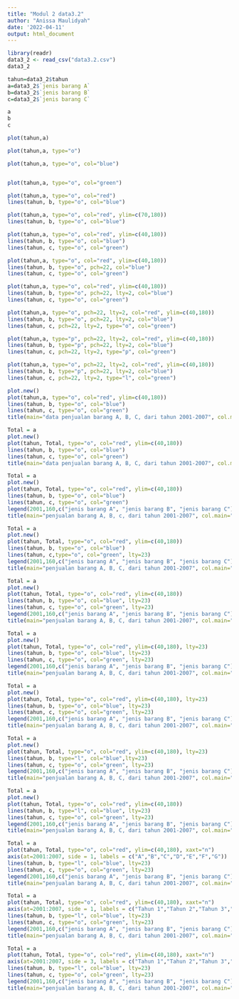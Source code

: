 ```yaml
---
title: "Modul 2 data3.2"
author: "Anissa Maulidyah"
date: '2022-04-11'
output: html_document
---
```


```r
library(readr)
data3_2 <- read_csv("data3.2.csv")
data3_2

tahun=data3_2$tahun
a=data3_2$`jenis barang A`
b=data3_2$`jenis barang B`
c=data3_2$`jenis barang C`

a
b
c

plot(tahun,a)

plot(tahun,a, type="o")

plot(tahun,a, type="o", col="blue")


plot(tahun,a, type="o", col="green")

plot(tahun,a, type="o", col="red")
lines(tahun, b, type="o", col="blue")

plot(tahun,a, type="o", col="red", ylim=c(70,180))
lines(tahun, b, type="o", col="blue")

plot(tahun,a, type="o", col="red", ylim=c(40,180))
lines(tahun, b, type="o", col="blue")
lines(tahun, c, type="o", col="green")

plot(tahun,a, type="o", col="red", ylim=c(40,180))
lines(tahun, b, type="o", pch=22, col="blue")
lines(tahun, c, type="o", col="green")

plot(tahun,a, type="o", col="red", ylim=c(40,180))
lines(tahun, b, type="o", pch=22, lty=2, col="blue")
lines(tahun, c, type="o", col="green")

plot(tahun,a, type="o", pch=22, lty=2, col="red", ylim=c(40,180))
lines(tahun, b, type="o", pch=22, lty=2, col="blue")
lines(tahun, c, pch=22, lty=2, type="o", col="green")

plot(tahun,a, type="p", pch=22, lty=2, col="red", ylim=c(40,180))
lines(tahun, b, type="p", pch=22, lty=2, col="blue")
lines(tahun, c, pch=22, lty=2, type="p", col="green")

plot(tahun,a, type="o", pch=22, lty=2, col="red", ylim=c(40,180))
lines(tahun, b, type="p", pch=22, lty=2, col="blue")
lines(tahun, c, pch=22, lty=2, type="l", col="green")

plot.new()
plot(tahun,a, type="o", col="red", ylim=c(40,180))
lines(tahun, b, type="o", col="blue")
lines(tahun, c, type="o", col="green")
title(main="data penjualan barang A, B, C, dari tahun 2001-2007", col.main="red", font.main=4)

Total = a
plot.new()
plot(tahun, Total, type="o", col="red", ylim=c(40,180))
lines(tahun, b, type="o", col="blue")
lines(tahun, c, type="o", col="green")
title(main="data penjualan barang A, B, C, dari tahun 2001-2007", col.main="red", font.main=4)

Total = a
plot.new()
plot(tahun, Total, type="o", col="red", ylim=c(40,180))
lines(tahun, b, type="o", col="blue")
lines(tahun, c, type="o", col="green")
legend(2001,160,c("jenis barang A", "jenis barang B", "jenis barang C"), cex=0.8, col=c("red","blue","green"), pch=21)
title(main="penjualan barang A, B, c, dari tahun 2001-2007", col.main="red", font.main=4)

Total = a
plot.new()
plot(tahun, Total, type="o", col="red", ylim=c(40,180))
lines(tahun, b, type="o", col="blue")
lines(tahun, c,type="o", col="green", lty=23)
legend(2001,160,c("jenis barang A", "jenis barang B", "jenis barang C"), cex=0.8, col=c("red","blue","green"), lty=30)
title(main="penjualan barang A, B, C, dari tahun 2001-2007", col.main="red", font.main=4)

Total = a
plot.new()
plot(tahun, Total, type="o", col="red", ylim=c(40,180))
lines(tahun, b, type="o", col="blue", lty=23)
lines(tahun, c, type="o", col="green", lty=23)
legend(2001,160,c("jenis barang A", "jenis barang B", "jenis barang C"), cex=0.8, col=c("red","blue","green"), lty=30)
title(main="penjualan barang A, B, C, dari tahun 2001-2007", col.main="red", font.main=4)

Total = a
plot.new()
plot(tahun, Total, type="o", col="red", ylim=c(40,180), lty=23)
lines(tahun, b, type="o", col="blue", lty=23)
lines(tahun, c, type="o", col="green", lty=23)
legend(2001,160,c("jenis barang A", "jenis barang B", "jenis barang C"), cex=0.8, col=c("red","blue","green"), lty=30)
title(main="penjualan barang A, B, C, dari tahun 2001-2007", col.main="red", font.main=4)

Total = a
plot.new()
plot(tahun, Total, type="o", col="red", ylim=c(40,180), lty=23)
lines(tahun, b, type="o", col="blue", lty=23)
lines(tahun, c, type="o", col="green", lty=23)
legend(2001,160,c("jenis barang A", "jenis barang B", "jenis barang C"), cex=0.8, col=c("red","blue","green"), lty=30)
title(main="penjualan barang A, B, C, dari tahun 2001-2007", col.main="red", font.main=4)

Total = a
plot.new()
plot(tahun, Total, type="o", col="red", ylim=c(40,180), lty=23)
lines(tahun, b, type="l", col="blue",lty=23)
lines(tahun, c, type="o", col="green", lty=23)
legend(2001,160,c("jenis barang A", "jenis barang B", "jenis barang C"), cex=0.8, col=c("red","blue","green"), lty=30)
title(main="penjualan barang A, B, C, dari tahun 2001-2007", col.main="red", font.main=4)

Total = a
plot.new()
plot(tahun, Total, type="o", col="red", ylim=c(40,180))
lines(tahun, b, type="l", col="blue", lty=23)
lines(tahun, c, type="o", col="green", lty=23)
legend(2001,160,c("jenis barang A", "jenis barang B", "jenis barang C"), cex=0.8, col=c("red","blue","green"), lty=30)
title(main="penjualan barang A, B, C, dari tahun 2001-2007", col.main="red", font.main=4)

Total = a
plot(tahun, Total, type="o", col="red", ylim=c(40,180), xaxt="n")
axis(at=2001:2007, side = 1, labels = c("A","B","C","D","E","F","G"))
lines(tahun, b, type="l", col="blue", lty=23)
lines(tahun, c, type="o", col="green", lty=23)
legend(2001,160,c("jenis barang A", "jenis barang B", "jenis barang C"), cex=0.8, col=c("red","blue","green"), lty=30)
title(main="penjualan barang A, B, C, dari tahun 2001-2007", col.main="red", font.main=4)

Total = a
plot(tahun, Total, type="o", col="red", ylim=c(40,180), xaxt="n")
axis(at=2001:2007, side = 1, labels = c("Tahun 1","Tahun 2","Tahun 3","Tahun 4","Tahun 5","Tahun 6","Tahun 7"))
lines(tahun, b, type="l", col="blue", lty=23)
lines(tahun, c, type="o", col="green", lty=23)
legend(2001,160,c("jenis barang A", "jenis barang B", "jenis barang C"), cex=0.8, col=c("red","blue","green"), lty=30)
title(main="penjualan barang A, B, C, dari tahun 2001-2007", col.main="red", font.main=4)

Total = a
plot(tahun, Total, type="o", col="red", ylim=c(40,180), xaxt="n")
axis(at=2001:2007, side = 3, labels = c("Tahun 1","Tahun 2","Tahun 3","Tahun 4","Tahun 5","Tahun 6","Tahun 7"))
lines(tahun, b, type="l", col="blue", lty=23)
lines(tahun, c, type="o", col="green", lty=23)
legend(2001,160,c("jenis barang A", "jenis barang B", "jenis barang C"), cex=0.8, col=c("red","blue","green"), lty=30)
title(main="penjualan barang A, B, C, dari tahun 2001-2007", col.main="red", font.main=4)


```

